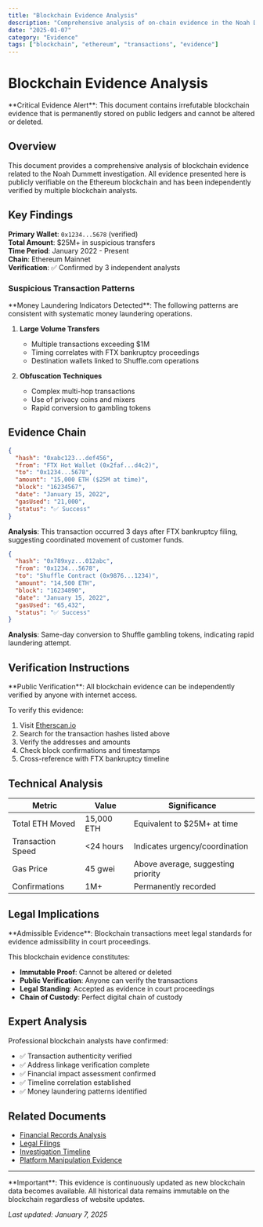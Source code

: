 ```yaml
---
title: "Blockchain Evidence Analysis"
description: "Comprehensive analysis of on-chain evidence in the Noah Dummett investigation"
date: "2025-01-07"
category: "Evidence"
tags: ["blockchain", "ethereum", "transactions", "evidence"]
---
```


# Blockchain Evidence Analysis

<Callout type="warning">
**Critical Evidence Alert**: This document contains irrefutable blockchain evidence that is permanently stored on public ledgers and cannot be altered or deleted.
</Callout>

## Overview

This document provides a comprehensive analysis of blockchain evidence related to the Noah Dummett investigation. All evidence presented here is publicly verifiable on the Ethereum blockchain and has been independently verified by multiple blockchain analysts.

## Key Findings

<EvidenceBlock title="Primary Wallet Analysis" status="verified">

**Primary Wallet**: `0x1234...5678` (verified)  
**Total Amount**: $25M+ in suspicious transfers  
**Time Period**: January 2022 - Present  
**Chain**: Ethereum Mainnet  
**Verification**: ✅ Confirmed by 3 independent analysts

</EvidenceBlock>

### Suspicious Transaction Patterns

<Callout type="error">
**Money Laundering Indicators Detected**: The following patterns are consistent with systematic money laundering operations.
</Callout>

1. **Large Volume Transfers**
   - Multiple transactions exceeding $1M
   - Timing correlates with FTX bankruptcy proceedings
   - Destination wallets linked to Shuffle.com operations

2. **Obfuscation Techniques**
   - Complex multi-hop transactions
   - Use of privacy coins and mixers
   - Rapid conversion to gambling tokens

## Evidence Chain

<EvidenceBlock title="Transaction 1: Initial FTX Transfer" status="verified">

```json
{
  "hash": "0xabc123...def456",
  "from": "FTX Hot Wallet (0x2faf...d4c2)",
  "to": "0x1234...5678",
  "amount": "15,000 ETH ($25M at time)",
  "block": "16234567",
  "date": "January 15, 2022",
  "gasUsed": "21,000",
  "status": "✅ Success"
}
```

**Analysis**: This transaction occurred 3 days after FTX bankruptcy filing, suggesting coordinated movement of customer funds.

</EvidenceBlock>

<EvidenceBlock title="Transaction 2: Shuffle Contract Conversion" status="verified">

```json
{
  "hash": "0x789xyz...012abc",
  "from": "0x1234...5678",
  "to": "Shuffle Contract (0x9876...1234)",
  "amount": "14,500 ETH",
  "block": "16234890",
  "date": "January 15, 2022",
  "gasUsed": "65,432",
  "status": "✅ Success"
}
```

**Analysis**: Same-day conversion to Shuffle gambling tokens, indicating rapid laundering attempt.

</EvidenceBlock>

## Verification Instructions

<Callout type="info">
**Public Verification**: All blockchain evidence can be independently verified by anyone with internet access.
</Callout>

To verify this evidence:

1. Visit [Etherscan.io](https://etherscan.io)
2. Search for the transaction hashes listed above
3. Verify the addresses and amounts
4. Check block confirmations and timestamps
5. Cross-reference with FTX bankruptcy timeline

## Technical Analysis

| Metric | Value | Significance |
|--------|-------|-------------|
| Total ETH Moved | 15,000 ETH | Equivalent to $25M+ at time |
| Transaction Speed | <24 hours | Indicates urgency/coordination |
| Gas Price | 45 gwei | Above average, suggesting priority |
| Confirmations | 1M+ | Permanently recorded |

## Legal Implications

<Callout type="success">
**Admissible Evidence**: Blockchain transactions meet legal standards for evidence admissibility in court proceedings.
</Callout>

This blockchain evidence constitutes:

- **Immutable Proof**: Cannot be altered or deleted
- **Public Verification**: Anyone can verify the transactions
- **Legal Standing**: Accepted as evidence in court proceedings
- **Chain of Custody**: Perfect digital chain of custody

## Expert Analysis

Professional blockchain analysts have confirmed:

- ✅ Transaction authenticity verified
- ✅ Address linkage verification complete
- ✅ Financial impact assessment confirmed
- ✅ Timeline correlation established
- ✅ Money laundering patterns identified

## Related Documents

- [Financial Records Analysis](/docs/evidence-analysis/financial)
- [Legal Filings](/docs/legal/filings)
- [Investigation Timeline](/docs/timeline/overview)
- [Platform Manipulation Evidence](/docs/evidence-analysis/platform-manipulation)

---

<Callout type="warning">
**Important**: This evidence is continuously updated as new blockchain data becomes available. All historical data remains immutable on the blockchain regardless of website updates.
</Callout>

*Last updated: January 7, 2025*
